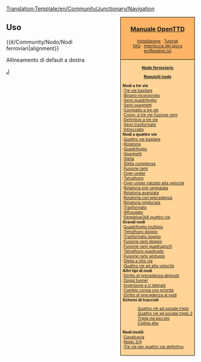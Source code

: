 <noinclude>[[Translation:Template/en/Community/Junctionary/Navigation]]</noinclude><div style="float:right; padding-left:12px; background:#ffffff;">
<div style="border:1px solid #000000; background:#ffb466; padding:5px; -moz-border-radius-topleft:5px; -moz-border-radius-topright:5px; font-size: 12pt;">
<center><strong><font size="3">[[it/Manual/Main Page|Manuale OpenTTD]]</font></strong></center>
<div style="font-size: 8pt; text-align: center;">
[[it/Manual/Installazione|Installazione]] &middot; 
[[it/Manual/Tutorial/Tutorial|Tutorial]]<br />
[[it/Archive/Community/FAQ|FAQ]] &middot; 
[[it/Manual/Interfaccia del gioco|Interfaccia del gioco]]<br />
[[en/Readme.txt]]
</div>
</div>
<div style="border:1px solid black; border-top-width: 0px; background:#ffd496; padding:5px; -moz-border-radius-bottomleft:5px; -moz-border-radius-bottomright:8px; font-size: 8pt;">

<center>'''[[it/Community/Nodo/Main Page|Nodo ferroviario]]'''</center>
<center>'''[[it/Community/Nodo/Requisiti nodo|Requisiti nodo]]'''</center>

'''Nodi a tre vie'''<br>
:[[it/Community/Junctionary/Tre vie basilare|Tre vie basilare]]<br>
:[[it/Community/Junctionary/Binario incorporato|Binario incorporato]]<br>
:[[it/Community/Junctionary/Semi quadrifoglio|Semi quadrifoglio]]<br>
:[[it/Community/Junctionary/Semi spaghetti|Semi spaghetti]]<br>
:[[it/Community/Junctionary/Compatto a tre vie|Compatto a tre vie]]<br>
:[[it/Community/Junctionary/Compatto a tre vie con fusione rami|Comp. a tre vie-fusione rami]]<br>
:[[it/Community/Junctionary/Definitivo a tre vie|Definitivo a tre vie]]<br>
:[[it/Community/Junctionary/Semi trasformato|Semi trasformato]]<br>
:[[it/Community/Junctionary/Intrecciato|Intrecciato]]<br>

'''Nodi a quattro vie'''<br>
:[[it/Community/Junctionary/Quattro vie basilare|Quattro vie basilare]]<br>
:[[it/Community/Junctionary/Rotatoria|Rotatoria]]<br>
:[[it/Community/Junctionary/Quadrifoglio|Quadrifoglio]]<br>
:[[it/Community/Junctionary/Spaghetti|Spaghetti]]<br>
:[[it/Community/Junctionary/Stella|Stella]]<br>
:[[it/Community/Junctionary/Stella complessa|Stella complessa]]<br>
:[[it/Community/Junctionary/Fusione rami|Fusione rami]]<br>
:[[it/Community/Junctionary/Over-under|Over-under]]<br>
:[[it/Community/Junctionary/Tetrathorp|Tetrathorp]]<br>
:[[it/Community/Junctionary/Over-under rialzato alta velocità|Over-under rialzato alta velocità]]<br>
:[[it/Community/Junctionary/Rotatoria pre-segnalata|Rotatoria pre-segnalata]]<br>
:[[it/Community/Junctionary/Rotatoria avanzata|Rotatoria avanzata]]<br>
:[[it/Community/Junctionary/Rotatoria con precedenza|Rotatoria con precedenza]]<br>
:[[it/Community/Junctionary/Rotatoria migliorata|Rotatoria migliorata]]<br>
:[[it/Community/Junctionary/Trasformato|Trasformato]]<br>
:[[it/Community/Junctionary/Affusolato|Affusolato]]<br>
:[[it/Community/Junctionary/Deepblue2k8 quattro vie|Deepblue2k8 quattro vie]]<br>

'''Grandi nodi'''<br>
:[[it/Community/Junctionary/Quadrifoglio multiplo|Quadrifoglio multiplo]]<br>
:[[it/Community/Junctionary/Tetrathorp doppio|Tetrathorp doppio]]<br>
:[[it/Community/Junctionary/Trasformato doppio|Trasformato doppio]]<br>
:[[it/Community/Junctionary/Fusione rami doppio|Fusione rami doppio]]<br>
:[[it/Community/Junctionary/Fusione rami quadruplo|Fusione rami quadruplo/It]]<br>
:[[it/Community/Junctionary/Tetrathorp quadruplo|Tetrathorp quadruplo]]<br>
:[[it/Community/Junctionary/Fusione rami sestuplo|Fusione rami sestuplo]]<br>
:[[it/Community/Junctionary/Stella a otto vie|Stella a otto vie]]<br>
:[[it/Community/Junctionary/Quattro vie ad alta velocità|Quattro vie ad alta velocità]]<br>

'''Altri tipi di nodi'''<br>
:[[it/Manual/Costruzione depositi#diritto-di-precedenza-depositi|Diritto di precedenza depositi]]<br>
:[[it/Community/Junctionary/Doppi tunnel|Doppi tunnel]]<br>
:[[it/Community/Junctionary/Inversione a U laterale|Inversione a U laterale]]<br>
:[[it/Community/Junctionary/Cambio corsia con priorità|Cambio corsia con priorità]]<br>
:[[it/Community/Junctionary/Diritto di precedenza ai nodi|Diritto di precedenza ai nodi]]<br>

'''Schemi di tracciati'''
:[[it/Community/Junctionary/Quattro vie ad assiale triplo|Quattro vie ad assiale triplo]]<br>
:[[it/Community/Junctionary/Quattro vie ad assiale triplo 2|Quattro vie ad assiale triplo 2]]<br>
:[[it/Community/Junctionary/Tripla via piccolo|Tripla via piccolo]]<br>
:[[it/Community/Junctionary/Collina alta|Collina alta]]<br>

'''Nodi inutili'''<br>
:[[it/Community/Junctionary/Cavalcavia|Cavalcavia]]<br>
:[[it/Community/Nodo/4|Nodo 3/4]]<br>
:[[it/Community/Junctionary/Tre vie per quattro vie definitivo|Tre vie per quattro vie definitivo]]<br>

</div>
</div>
<noinclude>


==Uso==
<nowiki>{{it/Community/Nodo/Nodi ferroviari|alignment}}</nowiki>

Allineamento di default a destra

[[Category:it/Navigazione|J]]
</noinclude>